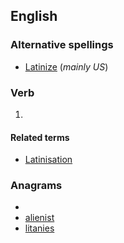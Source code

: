==English==

===Alternative spellings===
*[[Latinize]] (''mainly US'')

===Verb===
{{en-verb|Latinis|ing}}

# {{chiefly|British}} {{alternative spelling of|[[Latinize]]}}

====Related terms====
*[[Latinisation]]

===Anagrams===
* {{alphagram|aeiilnst}}
* [[alienist#English|alienist]]
* [[litanies#English|litanies]]